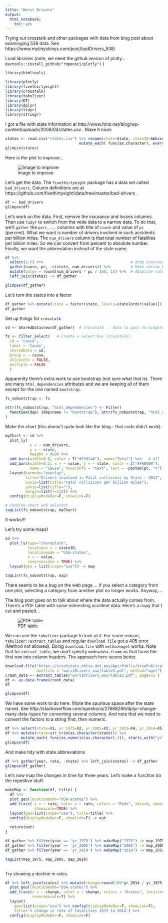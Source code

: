 ```yaml
---
title: "Worst Drivers"
output: 
  html_notebook: 
    toc: yes
---
```


Trying out crosstalk and other packages with data from blog post about examinging 538 data. See https://www.mytinyshinys.com/post/badDrivers_538/ 

Load libraries (note, we need the github version of plotly... `devtools::install_github("ropensci/plotly")` )
```r
library(htmltools)

library(plotly)
library(fivethirtyeight)
library(crosstalk)
library(tabulizer)
library(DT)
library(dplyr)
library(tidyr)
library(stringr)
```

I got a file with state information at http://www.fonz.net/blog/wp-content/uploads/2008/04/states.csv . Make it nicer. 

```r
states <- read.csv("states.csv") %>% rename(state=State, stateID=Abbreviation) %>% 
                                 mutate_each( funs(as.character), everything())
glimpse(states)
```

Here is the plot to improve...

![Image to improve](worstDrivers_aux/five38Drivers.png)

Let's get the data. The `fivethirtyeight` package has a data set called `bad_drivers`. Column definitions are at https://github.com/fivethirtyeight/data/tree/master/bad-drivers . 

```r
df <- bad_drivers
glimpse(df)
```

Let's work on the data. First, remove the insurance and losses columns. Then use `tidyr` to switch from the wide data to a narrow data. To do that, we'll `gather` the `perc_...` columns with title of `cause` and value of `pc` (percent). What we want is number of drivers involved in such accidents per billion miles. The `num_drivers` column is that total number of fatalities per billion miles. So we can convert from percent to absolute number. Finally, we want the abbreviation instead of the state name.

```r
df %>%  
  select(1:6) %>%                                       # drop insurance_premiums and losses
  gather(cause, pc, -c(state, num_drivers)) %>%         # Make narrow DF
  mutate(value = round(num_drivers * pc / 100, 1)) %>%  # Absolute values
  left_join(states) -> df_gather

glimpse(df_gather)
```

Let's turn the states into a factor

```r
df_gather %>% mutate(state = factor(state, levels=state[order(value)])) -> df_gather
df_gather
```

Set up things for `crosstalk`

```r
sd <- SharedData$new(df_gather)  # crosstalk  - data to pass to widgets

fs <- filter_select(   # Create a select box (crosstalk)
  id = "cause",
  label = 'Cause',
  sharedData = sd,
  group = ~ cause,
  allLevels = FALSE,
  multiple = FALSE
  ) 
```

Apparenlty there's extra work to use bootstrap (not sure what that is). There are many `html_dependencies` attributes and we are keeping all of them except for the one named `bootstrap`.
```r
fs_nobootstrap <- fs

attr(fs_nobootstrap, "html_dependencies") <- Filter(
  function(dep) {dep$name != "bootstrap"}, attr(fs_nobootstrap, "html_dependencies")
)
```

Make the chart (this doesn't quite look like the blog - that code didn't work). 

```r
myChart <- sd %>% 
  plot_ly( 
           x = ~ num_drivers,
           y = ~ state, 
           height = 800) %>% 
  add_bars(width=0.8, color = I("#f2dfa8"), name="Total") %>%   # All fatalities
  add_bars(width=0.2, x = ~ value, y = ~ state, color = I("#F6B900"),  # according to cause
           name = "Cause", hoverinfo = "text", text = ~paste0(pc, "%")) %>% 
  layout(barmode="overlay", 
         title="Drivers involved in Fatal collisions by State - 2012",
         xaxis=list(title="Fatal collisions per billion miles"),
         yaxis=list(title=""),
         margin=list(l=120)) %>% 
  config(displayModeBar=F, showLink=F)

# Conbine chart and selector
tagList(fs_nobootstrap, myChart)
```

It works!!!

Let's try some maps!

```r
sd %>% 
  plot_ly(type="choropleth",
          locations = ~ stateID,
          locationmode = "USA-states",
          z = ~ value,
          reversescale = TRUE) %>% 
  layout(geo = list(scope="usa")) -> map

tagList(fs_nobootstrap, map)
```

There seems to be a bug on the web page ... if you select a category from one plot, selecting a category from another plot no longer works. Anyway,...

The blog post goes on to talk about where the data actually comes from. There's a PDF table with some interesting accident data. Here's a copy that I cut and pasted...

![PDF table](worstDrivers_aux/table3.png)

We can use the `tabulizer` package to look at it. For some reason, `tabulizer::extract_tables` and regular `download.file` got a 405 error (Method not allowed). Doing `download.file` with `method=wget` works.  Note that for `extract_table`, we don't specify `mode=data.frame` as that turns the first row into column headers. The approach here seems better. 

```r
download.file("https://crashstats.nhtsa.dot.gov/Api/Public/ViewPublication/812293", 
              destfile = 'worstDrivers_aux/table3.pdf', method="wget")
crash_data <- extract_tables("worstDrivers_aux/table3.pdf", pages=5 )
df <- as.data.frame(crash_data)
df
```
```r
glimpse(df)
```

We have some work to do here. (Note the spurious space after the state name). See http://stackoverflow.com/questions/27668266/dplyr-change-many-data-types for converting several columns. And note that we need to convert the factors to a string first, then numeric. 

```r
df %>% select(state=X1, yr_1975=X2, yr_2005=X3, yr_2013=X4, yr_2014=X5) -> df
df %>% mutate(state=str_trim(as.character(state))) %>% 
       mutate_each( funs(as.numeric(as.character(.))), starts_with("yr")) -> df
glimpse(df)
```

And make tidy with state abbreviations
```r
df %>% gather(year, rate, -state) %>% left_join(states) -> df_gather
glimpse(df_gather)
```

Let's now map the changes in time for three years. Let's make a function do the repetitive stuff. 

```r
makeMap <- function(df, title) {
  df %>% 
  plot_geo(locationmode="USA-states") %>% 
  add_trace( z = ~ rate, color = ~ rate, colors = "Reds", zmin=0, zmax=6, locations = ~stateID,
             showscale=TRUE) %>% 
  layout(geo=list(scope="usa"), title=title) %>% 
  config(displayModeBar=F, showlink=F) -> out
  
  return(out)
}

df_gather %>% filter(year == 'yr_1975') %>% makeMap("1975") -> map_1975
df_gather %>% filter(year == 'yr_2005') %>% makeMap("2005") -> map_2005
df_gather %>% filter(year == 'yr_2014') %>% makeMap("2014") -> map_2014

tagList(map_1975, map_2005, map_2014)
  
```

Try showing a decline in rates.

```r
df %>% left_join(states) %>% mutate(change=round(100*yr_2014 / yr_1975 - 100)) %>% 
  plot_geo(locationmode="USA-states") %>% 
  add_trace(z = ~ change, color = ~ change, colors = "Greens", locations = ~ stateID, showscale=T,
            reversescale=T) %>% 
  layout(
    geo=list(scope="usa") %>% config(displayModeBar=F, showLink=F),
    title='% change in rate of fatalities 1975 to 2014') %>%
  config(displayModeBar=F, showLink=F)
```


